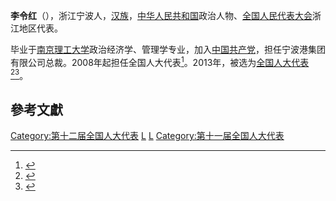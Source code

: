 '''李令红'''（{{bd|1953年||}}），浙江宁波人，[[汉族|汉族]]，[[中华人民共和国|中华人民共和国]]政治人物、[[全国人民代表大会|全国人民代表大会]]浙江地区代表。

毕业于[[南京理工大学|南京理工大学]]政治经济学、管理学专业，加入[[中国共产党|中国共产党]]，担任宁波港集团有限公司总裁。2008年起担任全国人大代表<ref>{{cite news|title=全国人大代表信息-李令红|url= http://210.82.31.1:8084/delegate/viewDelegate.action?dbid=110885|accessdate=2013-04-05|newspaper=全国人大网|archive-url=https://web.archive.org/web/20140529084910/http://www.npc.gov.cn/delegate/viewDelegate.action?dbid=110885|archive-date=2014-05-29|dead-url=yes}}</ref>。2013年，被选为[[全国人大代表|全国人大代表]]<ref>{{cite news|title=全国人大代表信息-李令红|url= http://210.82.31.1:8084/delegate/viewDelegate.action?dbid=120848|accessdate=2013-03-28|newspaper=全国人大网|archive-url=https://web.archive.org/web/20140529052431/http://www.npc.gov.cn/delegate/viewDelegate.action?dbid=120848|archive-date=2014-05-29|dead-url=yes}}</ref><ref>{{cite web|author=新华网|title=第十一届全国人大代表|url=http://news.xinhuanet.com/ziliao/2008-03/03/content_7708230.htm?node=36628|publisher=新华网|accessdate=2014-01-07|archive-date=2014-01-10|archive-url=https://web.archive.org/web/20140110211415/http://news.xinhuanet.com/ziliao/2008-03/03/content_7708230.htm?node=36628|dead-url=no}}</ref>。

==參考文獻==
{{reflist}}
{{中国政治人物小作品}}

[[Category:第十二届全国人大代表|Category:第十二届全国人大代表]]
[[Category:宁波人|L]]
[[Category:李姓|L]]
[[Category:第十一届全国人大代表|Category:第十一届全国人大代表]]